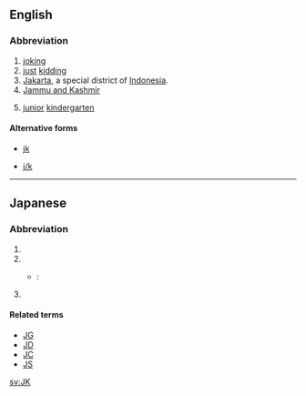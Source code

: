 {{also|JK|jk|j/k}}
==English==

===Abbreviation===
{{rfc-header|Abbreviation}}
{{head|en|abbreviation}}

# [[joking]]
# [[just]] [[kidding]]
# [[Jakarta]], a special district of [[Indonesia]].
# [[Jammu and Kashmir]]
# {{lb|en|Canada}} [[junior]] [[kindergarten]]

====Alternative forms====
* {{sense|joking}} [[jk]]
* {{sense|just kidding}} [[j/k]]

----

==Japanese==

===Abbreviation===
{{rfc-header|Abbreviation}}
{{head|ja|noun}}

# {{abbreviation of|女子高生|tr=joshi kōsei|lang=ja||[[high school]] [[girl]]}}
# {{abbreviation of|女子高校生|tr=joshi kōkōsei|lang=ja||[[high school]] [[girl]]}}
#* {{RQ:Watamote|sp|2014|4}}:
#*: {{ja-usex|'''JK'''姉と黒タイツ|'''JK''' ^あね と ^くろ ^タイツ|'''High-School''' Sister and Black Tights}}
# {{abbreviation of|常識的に考えて|tr=jōshiki-teki ni kangaete|lang=ja}}

====Related terms====
{{sense|high schoolgirl}}
* [[JG]]
* [[JD]]
* [[JC]]
* [[JS]]

[[sv:JK]]